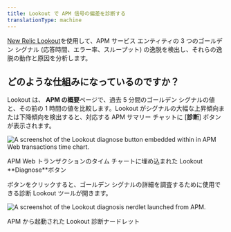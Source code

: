 ```yaml
---
title: Lookout で APM 信号の偏差を診断する
translationType: machine
---
```




[New Relic Lookout](/docs/new-relic-solutions/new-relic-one/core-concepts/new-relic-lookout-monitor-your-estate-glance/)を使用して、APM サービス エンティティの 3 つのゴールデン シグナル (応答時間、エラー率、スループット) の逸脱を検出し、それらの逸脱の動作と原因を分析します。

## どのような仕組みになっているのですか？

Lookout は、 **APM の概要**ページで、過去 5 分間のゴールデン シグナルの値と、その前の 1 時間の値を比較します。Lookout がシグナルの大幅な上昇傾向または下降傾向を検出すると、対応する APM サマリー チャットに \[**診断**] ボタンが表示されます。

<img
  title="Embedded Lookout diagnose button"
  alt="A screenshot of the Lookout diagnose button embedded within in APM Web transactions time chart."
  src={embedded_lookout_diagnose_button}
/>

<figcaption>
  APM Web トランザクションのタイム チャートに埋め込まれた Lookout **Diagnose**ボタン
</figcaption>

ボタンをクリックすると、ゴールデン シグナルの詳細を調査するために使用できる診断 Lookout ツールが開きます。

<img
  title="Embedded Lookout detail"
  alt="A screenshot of the Lookout diagnosis nerdlet launched from APM."
  src={embedded_lookout_detail}
/>

<figcaption>
  APM から起動された Lookout 診断ナードレット
</figcaption>